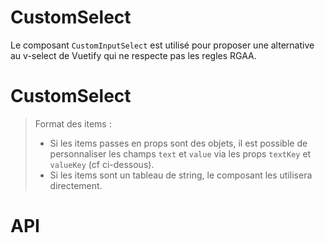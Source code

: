 
<Meta of={CustomInputSelectStories} />

# CustomSelect

Le composant `CustomInputSelect` est utilisé pour proposer une alternative au v-select de Vuetify qui ne respecte pas les regles RGAA.

# CustomSelect

<Canvas of={CustomInputSelectStories.Default} />

>Format des items :
>
> - Si les items passes en props sont des objets, il est possible de personnaliser les champs `text` et `value`  via les props `textKey` et `valueKey` (cf ci-dessous).
> - Si les items sont un tableau de string, le composant les utilisera directement.



# API

<Controls of={CustomInputSelectStories.Default} />